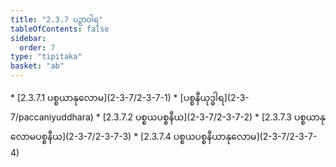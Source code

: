 ```yaml
---
title: "2.3.7 ပဉှာဝါရ"
tableOfContents: false
sidebar:
  order: 7
type: "tipitaka"
basket: "ab"
---
```



<DynamicBreadcrumb />



<TableOfContents>
* [2.3.7.1 ပစ္စယာနုလောမ](2-3-7/2-3-7-1)
* [ပစ္စနီယုဒ္ဓါရ](2-3-7/paccaniyuddhara)
* [2.3.7.2 ပစ္စယပစ္စနီယ](2-3-7/2-3-7-2)
* [2.3.7.3 ပစ္စယာနုလောမပစ္စနီယ](2-3-7/2-3-7-3)
* [2.3.7.4 ပစ္စယပစ္စနီယာနုလောမ](2-3-7/2-3-7-4)
</TableOfContents>
